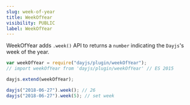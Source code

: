 ```yaml
---
slug: week-of-year
title: WeekOfYear
visibility: PUBLIC
label: WeekOfYear
---
```


WeekOfYear adds `.week()` API to returns a `number` indicating the `Dayjs`'s week of the year.

```javascript
var weekOfYear = require("dayjs/plugin/weekOfYear");
// import weekOfYear from 'dayjs/plugin/weekOfYear' // ES 2015

dayjs.extend(weekOfYear);

dayjs("2018-06-27").week(); // 26
dayjs("2018-06-27").week(5); // set week
```